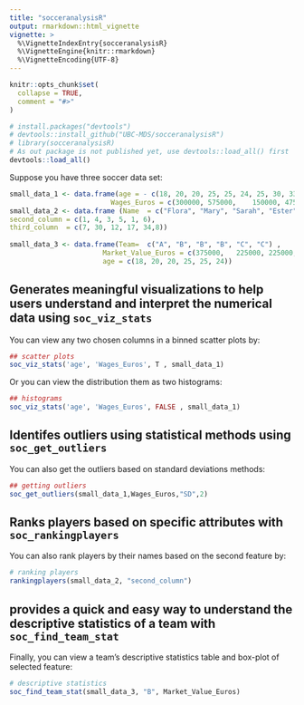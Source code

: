 ```yaml
---
title: "socceranalysisR"
output: rmarkdown::html_vignette
vignette: >
  %\VignetteIndexEntry{socceranalysisR}
  %\VignetteEngine{knitr::rmarkdown}
  %\VignetteEncoding{UTF-8}
---
```


```r
knitr::opts_chunk$set(
  collapse = TRUE,
  comment = "#>"
)
```

```r
# install.packages("devtools")
# devtools::install_github("UBC-MDS/socceranalysisR")
# library(socceranalysisR)
# As out package is not published yet, use devtools::load_all() first 
devtools::load_all()
```

Suppose you have three soccer data set:
```r
small_data_1 <- data.frame(age = - c(18, 20, 20, 25, 25, 24, 25, 30, 33, 32, 44, 30, 17),
                         Wages_Euros = c(300000, 575000,    150000, 475000,375000,  225000, 225000, 200000, 225000, 250000, 250000, 375000, 200000))
small_data_2 <- data.frame (Name  = c("Flora", "Mary", "Sarah", "Ester", "Sophie", "Maria"),
second_column = c(1, 4, 3, 5, 1, 6),
third_column  = c(7, 30, 12, 17, 34,8))
 
small_data_3 <- data.frame(Team=  c("A", "B", "B", "B", "C", "C") ,
                       Market_Value_Euros = c(375000,   225000, 225000, 200000, 225000, 250000),
                       age = c(18, 20, 20, 25, 25, 24)) 

```

## Generates meaningful visualizations to help users understand and interpret the numerical data using `soc_viz_stats`

You can view any two chosen columns in a binned scatter plots by:
```r
## scatter plots
soc_viz_stats('age', 'Wages_Euros', T , small_data_1)
```

Or you can view the distribution them as two histograms:
```r
## histograms
soc_viz_stats('age', 'Wages_Euros', FALSE , small_data_1)
```

## Identifes outliers using statistical methods using `soc_get_outliers`

You can also get the outliers based on standard deviations methods:
```r
## getting outliers
soc_get_outliers(small_data_1,Wages_Euros,"SD",2)
```

## Ranks players based on specific attributes with `soc_rankingplayers`

You can also rank players by their names based on the second feature by:
```r
# ranking players 
rankingplayers(small_data_2, "second_column")
```

## provides a quick and easy way to understand the descriptive statistics of a team with `soc_find_team_stat`

Finally, you can view a team's descriptive statistics table and box-plot of selected feature:
```r
# descriptive statistics
soc_find_team_stat(small_data_3, "B", Market_Value_Euros)
```


